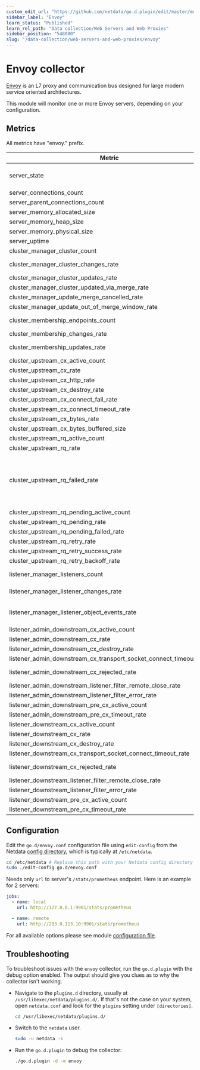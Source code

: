 ```yaml
---
custom_edit_url: "https://github.com/netdata/go.d.plugin/edit/master/modules/envoy/README.md"
sidebar_label: "Envoy"
learn_status: "Published"
learn_rel_path: "Data collection/Web Servers and Web Proxies"
sidebar_position: "548080"
slug: "/data-collection/web-servers-and-web-proxies/envoy"
---
```



# Envoy collector

[Envoy](https://www.envoyproxy.io/docs/envoy/latest/intro/what_is_envoy) is an L7 proxy and communication bus designed
for large modern service oriented architectures.

This module will monitor one or more Envoy servers, depending on your configuration.

## Metrics

All metrics have "envoy." prefix.

| Metric                                                             | Scope  |                                               Dimensions                                               |     Units     |
|--------------------------------------------------------------------|:------:|:------------------------------------------------------------------------------------------------------:|:-------------:|
| server_state                                                       | global |                             live, draining, pre_initializing, initializing                             |     state     |
| server_connections_count                                           | global |                                              connections                                               |  connections  |
| server_parent_connections_count                                    | global |                                              connections                                               |  connections  |
| server_memory_allocated_size                                       | global |                                               allocated                                                |     bytes     |
| server_memory_heap_size                                            | global |                                                  heap                                                  |     bytes     |
| server_memory_physical_size                                        | global |                                                physical                                                |     bytes     |
| server_uptime                                                      | global |                                                 uptime                                                 |    seconds    |
| cluster_manager_cluster_count                                      | global |                                           active, not_active                                           |   clusters    |
| cluster_manager_cluster_changes_rate                               | global |                                        added, modified, removed                                        |  clusters/s   |
| cluster_manager_cluster_updates_rate                               | global |                                                cluster                                                 |   updates/s   |
| cluster_manager_cluster_updated_via_merge_rate                     | global |                                               via_merge                                                |   updates/s   |
| cluster_manager_update_merge_cancelled_rate                        | global |                                            merge_cancelled                                             |   updates/s   |
| cluster_manager_update_out_of_merge_window_rate                    | global |                                          out_of_merge_window                                           |   updates/s   |
| cluster_membership_endpoints_count                                 | global |                                      healthy, degraded, excluded                                       |   endpoints   |
| cluster_membership_changes_rate                                    | global |                                               membership                                               |   changes/s   |
| cluster_membership_updates_rate                                    | global |                                  success, failure, empty, no_rebuild                                   |   updates/s   |
| cluster_upstream_cx_active_count                                   | global |                                                 active                                                 |  connections  |
| cluster_upstream_cx_rate                                           | global |                                                created                                                 | connections/s |
| cluster_upstream_cx_http_rate                                      | global |                                          http1, http2, http3                                           | connections/s |
| cluster_upstream_cx_destroy_rate                                   | global |                                             local, remote                                              | connections/s |
| cluster_upstream_cx_connect_fail_rate                              | global |                                                 failed                                                 | connections/s |
| cluster_upstream_cx_connect_timeout_rate                           | global |                                                timeout                                                 | connections/s |
| cluster_upstream_cx_bytes_rate                                     | global |                                             received, sent                                             |    bytes/s    |
| cluster_upstream_cx_bytes_buffered_size                            | global |                                             received, send                                             |     bytes     |
| cluster_upstream_rq_active_count                                   | global |                                                 active                                                 |   requests    |
| cluster_upstream_rq_rate                                           | global |                                                requests                                                |  requests/s   |
| cluster_upstream_rq_failed_rate                                    | global | cancelled, maintenance_mode, timeout, max_duration_reached, per_try_timeout, reset_local, reset_remote |  requests/s   |
| cluster_upstream_rq_pending_active_count                           | global |                                             active_pending                                             |   requests    |
| cluster_upstream_rq_pending_rate                                   | global |                                                pending                                                 |  requests/s   |
| cluster_upstream_rq_pending_failed_rate                            | global |                                        overflow, failure_eject                                         |  requests/s   |
| cluster_upstream_rq_retry_rate                                     | global |                                                request                                                 |   retries/s   |
| cluster_upstream_rq_retry_success_rate                             | global |                                                success                                                 |   retries/s   |
| cluster_upstream_rq_retry_backoff_rate                             | global |                                        exponential, ratelimited                                        |   retries/s   |
| listener_manager_listeners_count                                   | global |                                       active, warming, draining                                        |   listeners   |
| listener_manager_listener_changes_rate                             | global |                                   added, modified, removed, stopped                                    |  listeners/s  |
| listener_manager_listener_object_events_rate                       | global |                            create_success, create_failure, in_place_updated                            |   objects/s   |
| listener_admin_downstream_cx_active_count                          | global |                                                 active                                                 |  connections  |
| listener_admin_downstream_cx_rate                                  | global |                                                created                                                 | connections/s |
| listener_admin_downstream_cx_destroy_rate                          | global |                                               destroyed                                                | connections/s |
| listener_admin_downstream_cx_transport_socket_connect_timeout_rate | global |                                                timeout                                                 | connections/s |
| listener_admin_downstream_cx_rejected_rate                         | global |                                  overflow, overload, global_overflow                                   | connections/s |
| listener_admin_downstream_listener_filter_remote_close_rate        | global |                                                 closed                                                 | connections/s |
| listener_admin_downstream_listener_filter_error_rate               | global |                                                  read                                                  |   errors/s    |
| listener_admin_downstream_pre_cx_active_count                      | global |                                                 active                                                 |    sockets    |
| listener_admin_downstream_pre_cx_timeout_rate                      | global |                                                timeout                                                 |   sockets/s   |
| listener_downstream_cx_active_count                                | global |                                                 active                                                 |  connections  |
| listener_downstream_cx_rate                                        | global |                                                created                                                 | connections/s |
| listener_downstream_cx_destroy_rate                                | global |                                               destroyed                                                | connections/s |
| listener_downstream_cx_transport_socket_connect_timeout_rate       | global |                                                timeout                                                 | connections/s |
| listener_downstream_cx_rejected_rate                               | global |                                  overflow, overload, global_overflow                                   | connections/s |
| listener_downstream_listener_filter_remote_close_rate              | global |                                                 closed                                                 | connections/s |
| listener_downstream_listener_filter_error_rate                     | global |                                                  read                                                  |   errors/s    |
| listener_downstream_pre_cx_active_count                            | global |                                                 active                                                 |    sockets    |
| listener_downstream_pre_cx_timeout_rate                            | global |                                                timeout                                                 |   sockets/s   |

## Configuration

Edit the `go.d/envoy.conf` configuration file using `edit-config` from the
Netdata [config directory](/docs/typical-netdata-agent-configurations/configuration), which is typically
at `/etc/netdata`.

```bash
cd /etc/netdata # Replace this path with your Netdata config directory
sudo ./edit-config go.d/envoy.conf

```

Needs only `url` to server's `/stats/prometheus` endpoint. Here is an example for 2 servers:

```yaml
jobs:
  - name: local
    url: http://127.0.0.1:9901/stats/prometheus

  - name: remote
    url: http://203.0.113.10:9901/stats/prometheus
```

For all available options please see
module [configuration file](https://github.com/netdata/go.d.plugin/blob/master/config/go.d/envoy.conf).

## Troubleshooting

To troubleshoot issues with the `envoy` collector, run the `go.d.plugin` with the debug option enabled. The output
should give you clues as to why the collector isn't working.

- Navigate to the `plugins.d` directory, usually at `/usr/libexec/netdata/plugins.d/`. If that's not the case on
  your system, open `netdata.conf` and look for the `plugins` setting under `[directories]`.

  ```bash
  cd /usr/libexec/netdata/plugins.d/
  ```

- Switch to the `netdata` user.

  ```bash
  sudo -u netdata -s
  ```

- Run the `go.d.plugin` to debug the collector:

  ```bash
  ./go.d.plugin -d -m envoy
  ```

